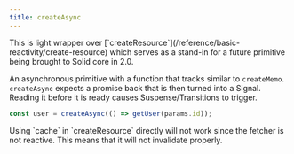```yaml
---
title: createAsync
---
```


<Callout>
	This is light wrapper over [`createResource`](/reference/basic-reactivity/create-resource)
	which serves as a stand-in for a future primitive being brought to Solid core
	in 2.0.
</Callout>

An asynchronous primitive with a function that tracks similar to `createMemo`.
`createAsync` expects a promise back that is then turned into a Signal.
Reading it before it is ready causes Suspense/Transitions to trigger.

```jsx
const user = createAsync(() => getUser(params.id));
```

<Callout>
	Using `cache` in `createResource` directly will not work since the fetcher is
	not reactive. This means that it will not invalidate properly.
</Callout>
